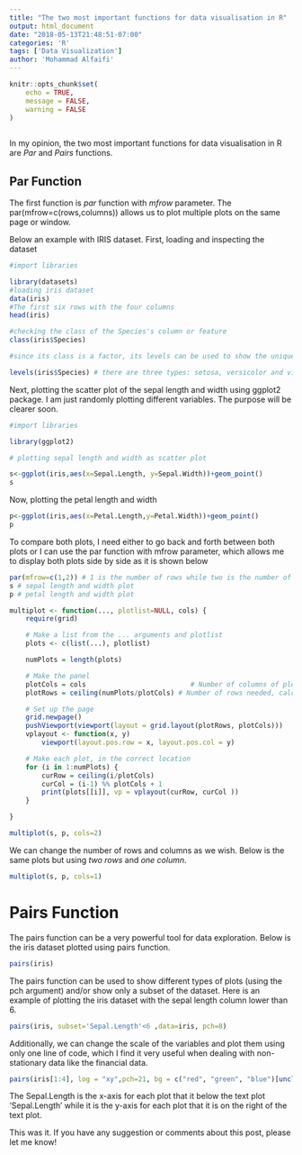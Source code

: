 ```yaml
---
title: "The two most important functions for data visualisation in R"
output: html_document
date: "2018-05-13T21:48:51-07:00"
categories: 'R'
tags: ['Data Visualization']
author: 'Mohammad Alfaifi'
---
```


```r
knitr::opts_chunk$set(
	echo = TRUE,
	message = FALSE,
	warning = FALSE
)
 
```


In my opinion, the two most important functions for data visualisation in R are *Par* and *Pairs* functions.

## Par Function
The first function is *par* function with *mfrow* parameter. The par(mfrow=c(rows,columns)) allows us to plot multiple plots on the same page or window. 

Below an example with IRIS dataset. First, loading and inspecting the dataset 

```r
#import libraries

library(datasets)
#loading iris dataset
data(iris)
#The first six rows with the four columns
head(iris)

#checking the class of the Species's column or feature
class(iris$Species)

#since its class is a factor, its levels can be used to show the unique values of the species column

levels(iris$Species) # there are three types: setosa, versicolor and virginica

```
Next, plotting the scatter plot of the sepal length and width using ggplot2 package. I am just randomly plotting different variables. The purpose will be clearer soon.

```r
#import libraries

library(ggplot2)

# plotting sepal length and width as scatter plot

s<-ggplot(iris,aes(x=Sepal.Length, y=Sepal.Width))+geom_point()
s

```

Now, plotting the petal length and width
```r
p<-ggplot(iris,aes(x=Petal.Length,y=Petal.Width))+geom_point()
p
```

To compare both plots, I need either to go back and forth between both plots or I can use the par function with mfrow parameter, which allows me to display both plots  side by side as it is shown below  

```r
par(mfrow=c(1,2)) # 1 is the number of rows while two is the number of columns
s # sepal length and width plot
p # petal length and width plot

```

```r
multiplot <- function(..., plotlist=NULL, cols) {
    require(grid)

    # Make a list from the ... arguments and plotlist
    plots <- c(list(...), plotlist)

    numPlots = length(plots)

    # Make the panel
    plotCols = cols                          # Number of columns of plots
    plotRows = ceiling(numPlots/plotCols) # Number of rows needed, calculated from # of cols

    # Set up the page
    grid.newpage()
    pushViewport(viewport(layout = grid.layout(plotRows, plotCols)))
    vplayout <- function(x, y)
        viewport(layout.pos.row = x, layout.pos.col = y)

    # Make each plot, in the correct location
    for (i in 1:numPlots) {
        curRow = ceiling(i/plotCols)
        curCol = (i-1) %% plotCols + 1
        print(plots[[i]], vp = vplayout(curRow, curCol ))
    }

}

```

```r
multiplot(s, p, cols=2)

```

We can change the number of rows and columns as we wish. Below is the same plots but using *two rows* and *one column*. 


```r
multiplot(s, p, cols=1)

```

# Pairs Function

The pairs function can be a very powerful tool for data exploration. Below is the iris dataset plotted using pairs function.

```r
pairs(iris)
```

The pairs function can be used to show different types of plots (using the pch argument) and/or show only a subset of the dataset. Here is an example of plotting the iris dataset with the sepal length column lower than 6. 
```r
pairs(iris, subset='Sepal.Length'<6 ,data=iris, pch=8)

```

Additionally, we can change the scale of the variables and plot them using only one line of code, which I find it very useful when dealing with non-stationary data like the financial data.
```r


pairs(iris[1:4], log = "xy",pch=21, bg = c("red", "green", "blue")[unclass(iris$Species)]) 

```

The Sepal.Length is the x-axis for each plot that it below the text plot 'Sepal.Length' while it is the y-axis for each plot that it is on the right of the text plot. 



This was it.  If you have any suggestion or comments about this post, please let me know! 
